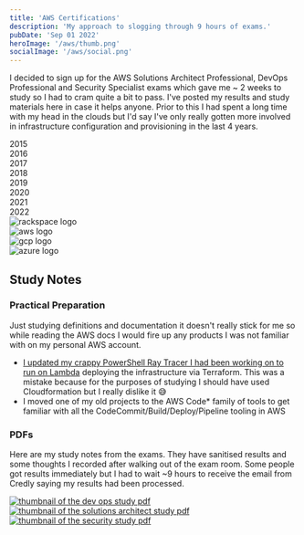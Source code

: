 ```yaml
---
title: 'AWS Certifications'
description: 'My approach to slogging through 9 hours of exams.'
pubDate: 'Sep 01 2022'
heroImage: '/aws/thumb.png'
socialImage: '/aws/social.png'
---
```


<style>
{`
    .bar {
        height: 3rem;
        border-radius: 10rem;
        background: rgba(0, 0, 0, 0.5);
        margin: 0.3rem;
        box-shadow: rgba(0, 0, 0, 0.1) 2px 2px 5px;
    }
    #timeline div {
        font-size: 1.2rem;
        flex-grow: 2;
        padding-left: 0.8rem;
    }
    .flexcontainer {
        width: 100%;
        display: flex;
        flex-flow: row nowrap;
        align-items: flex-end;
        justify-content: flex-end;
    }
    .icon {
        margin: 0.6rem 0 0.5rem 1rem;
        height: 1.95rem;
    }
    #rackspace {
        background: linear-gradient(to right, #ffffff, #ffd2d2);
        flex-grow: 2;
    }

    #aws {
        background: linear-gradient(to right, #ffffff, #fddac3);
        flex-grow: 7;
    }
    #gcp {
        background: linear-gradient(to right, #ffffff, #b9b9b9);
        width: 37.5%;
    }
    #azure {
        background: linear-gradient(to right, #ffffff, #b0d0ff);
        width: 12.5%;
    }
    #notes {
        display: flex;
        justify-content: center;
    }
    #notes a {
        margin: 1rem;
        text-align: center;
    }
    #notes img {
        border-radius: 6px;
        box-shadow: 1px 1px 10px rgba(0, 0, 0, 0.2);
    }
    #notes a:hover {
        filter: brightness(120%);
    }
    #study-notes-heading {
        margin-top: -3.8rem;
    }

    @media (max-width: 720px) {
        .bar {
            @apply h-11;
        }
        #timeline div {
            @apply text-sm;
        }
        .icon {
            @apply h-6 m-2.5;
        }
        #timeline div {
            padding-left: 0.45rem;
        }
    }
`}
</style>

I decided to sign up for the AWS Solutions Architect Professional, DevOps Professional and Security Specialist exams which gave me ~ 2 weeks to study so I had to cram quite a bit to pass. I've posted my results and study materials here in case it helps anyone.
Prior to this I had spent a long time with my head in the clouds but I'd say I've only really gotten more involved in infrastructure configuration and provisioning in the last 4 years.
<div id="timelinespacer" class="mt-6">
    <div id="timeline" class="flexcontainer">
        <div>2015</div>
        <div>2016</div>
        <div>2017</div>
        <div>2018</div>
        <div>2019</div>
        <div>2020</div>
        <div>2021</div>
        <div>2022</div>
    </div>
</div>
<div id="row1" class="flexcontainer">
    <div id="rackspace" href="#rackspace-inline" class="bar"><img class="icon" src="/aws/rackspace.png" alt="rackspace logo" /></div>
    <div id="aws" href="#aws-inline" class="bar"><img class="icon" src="/aws/aws.png" alt="aws logo" /></div>
</div>
<div id="row2" class="flexcontainer">
    <div id="gcp" href="#gcp-inline" class="bar"><img class="icon" src="/aws/gcp.png" alt="gcp logo" /></div>
</div>
<div id="row3" class="flexcontainer">
    <div id="azure" href="#azure-inline" class="bar"><img class="icon" src="/aws/azure.png" alt="azure logo" /></div>
</div>

<h2 id="study-notes-heading">Study Notes</h2>
            
### Practical Preparation

Just studying definitions and documentation it doesn't really stick for me so while reading the AWS docs I would fire up any products I was not familiar with on my personal AWS account.

- <a href="https://github.com/ShaunLawrie/PwshRayTracerLambda">I updated my crappy PowerShell Ray Tracer I had been working on to run on Lambda</a> deploying the infrastructure via Terraform. This was a mistake because for the purposes of studying I should have used Cloudformation but I really dislike it 😅
- I moved one of my old projects to the AWS Code* family of tools to get familiar with all the CodeCommit/Build/Deploy/Pipeline tooling in AWS

### PDFs
Here are my study notes from the exams. They have sanitised results and some thoughts I recorded after walking out of the exam room. Some people got results immediately but I had to wait ~9 hours to receive the email from Credly saying my results had been processed.

<div id="notes">
    <a href="/aws/DevOps Study.pdf" target="_blank"><img src="/aws/DevOpsStudy.png" alt="thumbnail of the dev ops study pdf" /></a>
    <a href="/aws/Solutions Architect Study.pdf" target="_blank"><img src="/aws/SolutionsArchitectStudy.png" alt="thumbnail of the solutions architect study pdf" /></a>
    <a href="/aws/Security Specialty Study.pdf" target="_blank"><img src="/aws/SecurityStudy.png" alt="thumbnail of the security study pdf" /></a>
</div>